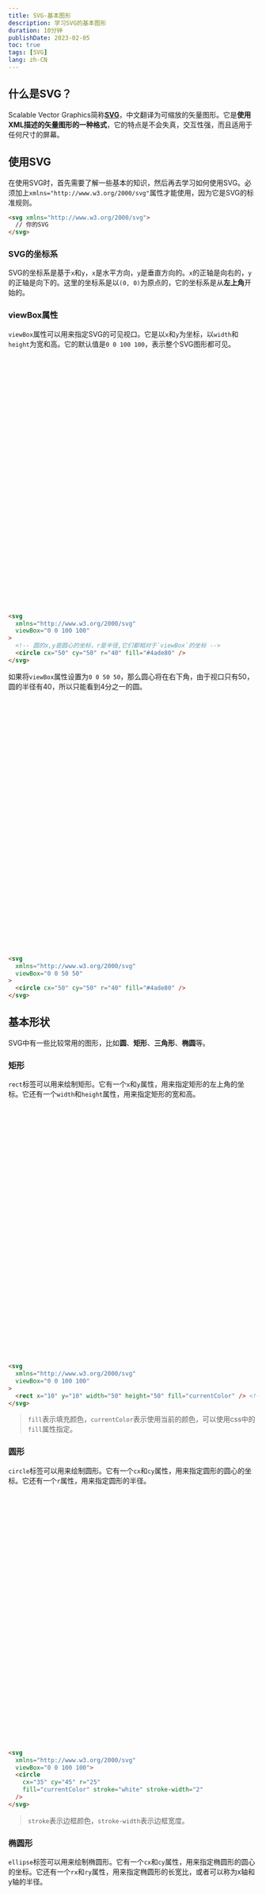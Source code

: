 ```yaml
---
title: SVG-基本图形
description: 学习SVG的基本图形
duration: 10分钟
publishDate: 2023-02-05
toc: true
tags: [SVG]
lang: zh-CN
---
```


## 什么是SVG？

Scalable Vector Graphics简称[**SVG**](https://developer.mozilla.org/zh-CN/docs/Web/SVG)，中文翻译为可缩放的矢量图形。它是**使用XML描述的矢量图形的一种格式**，它的特点是不会失真，交互性强，而且适用于任何尺寸的屏幕。

## 使用SVG

在使用SVG时，首先需要了解一些基本的知识，然后再去学习如何使用SVG。必须加上`xmlns="http://www.w3.org/2000/svg"`属性才能使用，因为它是SVG的标准规则。

```html
<svg xmlns="http://www.w3.org/2000/svg">
  // 你的SVG
</svg>
```

### SVG的坐标系

SVG的坐标系是基于`x`和`y`，`x`是水平方向，`y`是垂直方向的。`x`的正轴是向右的，`y`的正轴是向下的。这里的坐标系是以`(0, 0)`为原点的，它的坐标系是从**左上角**开始的。

### viewBox属性

`viewBox`属性可以用来指定SVG的可见视口。它是以`x`和`y`为坐标，以`width`和`height`为宽和高。它的默认值是`0 0 100 100`，表示整个SVG图形都可见。

<svg class="svg-markdown" xmlns="http://www.w3.org/2000/svg" viewBox="0 0 100 100">
  <CoordinateSystem unit={10} viewBox={viewBox} strokeWidth={strokeWidth} triggerMode={triggerMode} point={{x: 50, y: 50}}>
    <circle cx="50" cy="50" r="40" fill-opacity={fillOpacity} class="fill-primary" fill="currentColor" />
  </CoordinateSystem>
</svg>

```html /viewBox="0 0 100 100"/
<svg 
  xmlns="http://www.w3.org/2000/svg"
  viewBox="0 0 100 100"
>
  <!-- 圆的x,y是圆心的坐标，r是半径,它们都相对于`viewBox`的坐标 -->
  <circle cx="50" cy="50" r="40" fill="#4ade80" />
</svg>
```

如果将`viewBox`属性设置为`0 0 50 50`，那么圆心将在右下角，由于视口只有50，圆的半径有40，所以只能看到4分之一的圆。

<svg class="svg-markdown" xmlns="http://www.w3.org/2000/svg" viewBox="0 0 50 50">
  <CoordinateSystem unit={10} viewBox="0 0 50 50" strokeWidth={strokeWidth} point={{x: 50, y: 50}}>
    <circle cx="50" cy="50" r="40" class="fill-primary" fill="currentColor" />
  </CoordinateSystem>
</svg>

```html /viewBox="0 0 50 50"/
<svg
  xmlns="http://www.w3.org/2000/svg"
  viewBox="0 0 50 50"
>
  <circle cx="50" cy="50" r="40" fill="#4ade80" />
</svg>
```

## 基本形状

SVG中有一些比较常用的图形，比如**圆**、**矩形**、**三角形**、**椭圆**等。

### 矩形

`rect`标签可以用来绘制矩形。它有一个`x`和`y`属性，用来指定矩形的左上角的坐标。它还有一个`width`和`height`属性，用来指定矩形的宽和高。

<svg class="svg-markdown" xmlns="http://www.w3.org/2000/svg" viewBox="0 0 100 100">
  <CoordinateSystem unit={10} viewBox={viewBox} strokeWidth={strokeWidth} triggerMode={triggerMode}>
    <rect x="10" y="10" width="50" class="fill-primary" height="50" fill="currentColor" />
  </CoordinateSystem>
</svg>

```html /fill="currentColor"/
<svg 
  xmlns="http://www.w3.org/2000/svg"
  viewBox="0 0 100 100"
>
  <rect x="10" y="10" width="50" height="50" fill="currentColor" /> <!-- [!code focus] -->
</svg>
```

> `fill`表示填充颜色，`currentColor`表示使用当前的颜色，可以使用css中的`fill`属性指定。

### 圆形

`circle`标签可以用来绘制圆形。它有一个`cx`和`cy`属性，用来指定圆形的圆心的坐标。它还有一个`r`属性，用来指定圆形的半径。

<svg class="svg-markdown" xmlns="http://www.w3.org/2000/svg" viewBox="0 0 100 100">
  <CoordinateSystem
    unit={10}
    viewBox={viewBox} 
    strokeWidth={strokeWidth}
    triggerMode={triggerMode}
    lines={[
      { x1: 0, y1: 45, x2: 100, y2: 45, strokeWidth, color: posLineColor },
      { x1: 35, y1: 0, x2: 35, y2: 100, strokeWidth, color: posLineColor },
    ]}
    point={{x: 35, y: 45, radius: 1.5 }}
  >
    <circle 
      cx="35" cy="45" r="25"
      class="fill-primary" fill="currentColor" 
      stroke="gray" stroke-width="2"
      fill-opacity={fillOpacity}
    />
  </CoordinateSystem>
</svg>

```html /stroke="white"/, /stroke-width="5"/ ml [@@{4-7}]
<svg 
  xmlns="http://www.w3.org/2000/svg"
  viewBox="0 0 100 100">
  <circle 
    cx="35" cy="45" r="25" 
    fill="currentColor" stroke="white" stroke-width="2"
  />
</svg>
```

> `stroke`表示边框颜色，`stroke-width`表示边框宽度。

### 椭圆形

`ellipse`标签可以用来绘制椭圆形。它有一个`cx`和`cy`属性，用来指定椭圆形的圆心的坐标。它还有一个`rx`和`ry`属性，用来指定椭圆形的长宽比，或者可以称为x轴和y轴的半径。

<svg class="svg-markdown" xmlns="http://www.w3.org/2000/svg" viewBox="0 0 100 100">
  <CoordinateSystem
    unit={10} 
    viewBox={viewBox} 
    strokeWidth={strokeWidth} 
    triggerMode={triggerMode}
    lines={[
      { x1: 30, y1: 50, x2: 50, y2: 50, strokeWidth, color: posLineColor },
      { x1: 50, y1: 10, x2: 50, y2: 50, strokeWidth, color: posLineColor },
    ]}
    points={[
      { x: 50, y: 50, radius: 1 },
      { x: 30, y: 50, radius: 1 },
      { x: 50, y: 10, radius: 1 },
    ]}
  >
    <ellipse cx="50" cy="50" rx="20" ry="40"
    class="fill-primary" fill-opacity={fillOpacity} fill="currentColor" />
    <g slot="tooltip">
      <text class="fill-base-content" x="37.5" y="48" font-size="4">20</text>
      <text class="fill-base-content" x="52" y="30" font-size="4">40</text>
    </g>
  </CoordinateSystem>
</svg>

```html ml [@@ {4-7}]
<svg 
  xmlns="http://www.w3.org/2000/svg"
  viewBox="0 0 100 100">
  <ellipse 
    cx="50" cy="50" rx="20" ry="40" 
    fill="currentColor"
  />
</svg>
```

### 线段

`line`标签可以用来绘制线段。它有一个`x1`和`y1`属性，用来指定线段的起点的坐标。它还有一个`x2`和`y2`属性，用来指定线段的终点的坐标。

<svg class="svg-markdown" xmlns="http://www.w3.org/2000/svg" viewBox="0 0 100 100">
  <CoordinateSystem
    unit={10} 
    viewBox={viewBox} 
    strokeWidth={strokeWidth} 
    triggerMode={triggerMode}
    points={[
      { x: 10, y: 10, radius: 2 },
      { x: 90, y: 90, radius: 2 },
    ]}
    mergePoints
  >
    <line x1="10" y1="10" x2="90" y2="90"
    class="stroke-primary" stroke-opacity={fillOpacity} stroke="currentColor" stroke-width="2" stroke-linecap="round" />
  </CoordinateSystem>
</svg>

```html /stroke-linecap="round"/ ml [@@{4-7}]
<svg 
  xmlns="http://www.w3.org/2000/svg"
  viewBox="0 0 100 100">
  <line 
    x1="10" y1="10" x2="90" y2="90"
    stroke="currentColor" stroke-width="2" stroke-linecap="round" 
  />
</svg>
```

> `stoke-linecap`表示线段的端点，`round`表示圆角，`square`表示方形，`butt`表示直角。
> 线段没有`fill`属性，因为它只是一条线，无法填充。

### 折线

`polyline`标签可以用来绘制折线。它有一个`points`属性，用来指定折线的每个点的`x`和`y`坐标，可以用逗号分隔。

<svg class="svg-markdown" xmlns="http://www.w3.org/2000/svg" viewBox="0 0 100 100">
  <CoordinateSystem
    unit={10}
    viewBox={viewBox} 
    strokeWidth={strokeWidth} 
    triggerMode={triggerMode}
    points={[
      { x: 50, y: 10, radius: 1.5 },
      { x: 30, y: 45, radius: 1.5 },
      { x: 70, y: 45, radius: 1.5 },
      { x: 50, y: 90, radius: 1.5 },
    ]}
    mergePoints
  >
    <polyline 
      points="50 10, 30 45, 70 45, 50 90"
      class="stroke-primary fill-sky-900" stroke="currentColor" stroke-linejoin="bevel"
      stroke-width="2" stroke-linecap="round"
    />
  </CoordinateSystem>
</svg>

```html /stroke-linejoin="bevel"/ ml [@@ {5-9}]
<svg
  xmlns="http://www.w3.org/2000/svg"
  viewBox="0 0 100 100"
>
  <polyline 
    points="50 10, 30 45, 70 45, 50 90"
    stroke="currentColor" stroke-linejoin="bevel"
    stroke-width="2" stroke-linecap="round"
  />
</svg>
```

> `stroke-linejoin`表示折线的连接方式，`round`表示圆角，`miter`表示尖角，`bevel`表示斜角。
> 折线可以使用`fill`属性来填充。

### 多边形

`polygon`标签可以用来绘制多边形。它有一个`points`属性，用来指定多边形的每个点的`x`和`y`坐标，可以用逗号分隔。

> 它和折线的区别是，它会自动闭合。

<div class="flex gap-x-2 sm:gap-x-4 justify-between">
  <div class="flex-auto sm:w-80">
    <h4>闭合的多边形</h4>
    <svg class="bg-base-300 w-full rounded sm:rounded-md" xmlns="http://www.w3.org/2000/svg" viewBox="0 0 100 100">
      <CoordinateSystem unit={10} viewBox='0 0 100 100' strokeWidth={0.5} triggerMode={triggerMode}>
        <polygon 
          points="50 20, 80 40, 60 70, 40 70, 20 40" fill="currentColor" class="fill-primary" 
        />
      </CoordinateSystem>
    </svg>
  </div>
  <div class="flex-auto sm:w-80">
    <h4>不闭合的折线</h4>
    <svg class="bg-base-300 w-full rounded sm:rounded-md" xmlns="http://www.w3.org/2000/svg" viewBox="0 0 100 100">
      <polyline 
        points="50 20, 80 40, 60 70, 40 70, 20 40" stroke="currentColor" class="stroke-primary" 
      />
    </svg>
  </div>
</div>

```html ml [@@{6-9}]
<svg
  xmlns="http://www.w3.org/2000/svg"
  viewBox="0 0 100 100"
> 
  <!-- 多边形 -->
  <polygon 
    points="50 20, 80 40, 60 70, 40 70, 20 40"
    fill="currentColor" class="fill-primary" 
  />
  <!-- 折线 -->
  <polyline 
    points="50 20, 80 40, 60 70, 40 70, 20 40"
    stroke="currentColor" class="stroke-primary" 
  />
</svg>
```

以上就是SVG基础图形的一些基本形状。
